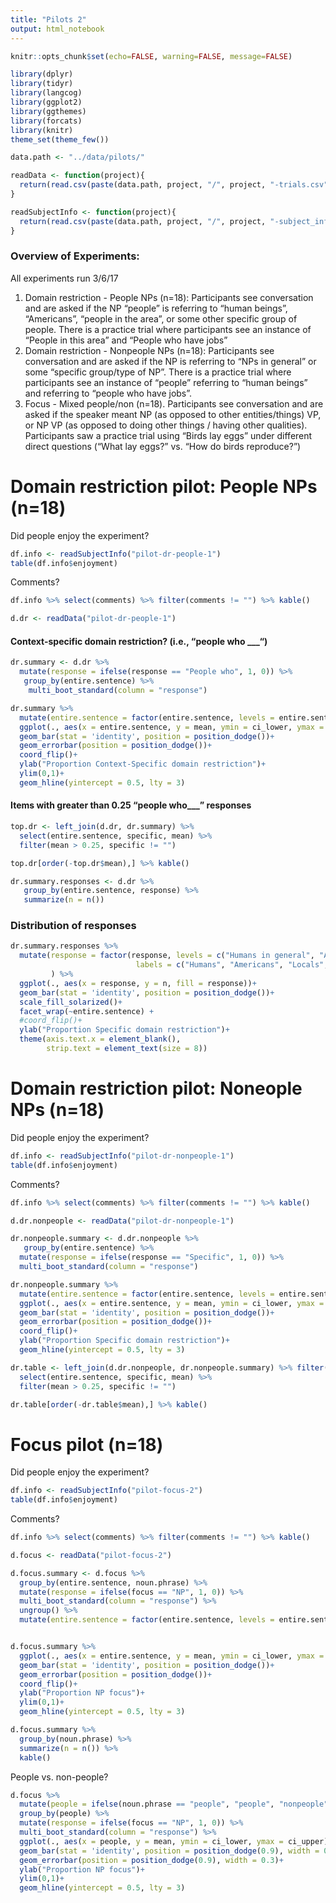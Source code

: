 ```yaml
---
title: "Pilots 2"
output: html_notebook
---
```



```r
knitr::opts_chunk$set(echo=FALSE, warning=FALSE, message=FALSE)
```


```r
library(dplyr)
library(tidyr)
library(langcog)
library(ggplot2)
library(ggthemes)
library(forcats)
library(knitr)
theme_set(theme_few())

data.path <- "../data/pilots/"

readData <- function(project){
  return(read.csv(paste(data.path, project, "/", project, "-trials.csv", sep = "")))
}

readSubjectInfo <- function(project){
  return(read.csv(paste(data.path, project, "/", project, "-subject_information.csv", sep = "")))
}
```

### Overview of Experiments:

All experiments run 3/6/17

1. Domain restriction - People NPs (n=18): Participants see conversation and are asked if the NP "people" is referring to "human beings", "Americans", "people in the area", or some other specific group of people. There is a practice trial where participants see an instance of "People in this area" and "People who have jobs"
2. Domain restriction - Nonpeople NPs (n=18): Participants see conversation and are asked if the NP is referring to "NPs in general" or some "specific group/type of NP". There is a practice trial where participants see an instance of "people" referring to "human beings" and referring to "people who have jobs".
3. Focus - Mixed people/non (n=18). Participants see conversation and are asked if the speaker meant NP (as opposed to other entities/things) VP, or NP VP (as opposed to doing other things / having other qualities). Participants saw a practice trial using "Birds lay eggs" under different direct questions ("What lay eggs?" vs. "How do birds reproduce?")


# Domain restriction pilot: People NPs (n=18)

Did people enjoy the experiment?

```r
df.info <- readSubjectInfo("pilot-dr-people-1")
table(df.info$enjoyment)
```
Comments?

```r
df.info %>% select(comments) %>% filter(comments != "") %>% kable()
```


```r
d.dr <- readData("pilot-dr-people-1")
```


#### Context-specific domain restriction? (i.e., "people who ___")

```r
dr.summary <- d.dr %>%
  mutate(response = ifelse(response == "People who", 1, 0)) %>%
   group_by(entire.sentence) %>% 
    multi_boot_standard(column = "response")
```

```r
dr.summary %>%
  mutate(entire.sentence = factor(entire.sentence, levels = entire.sentence[order(mean)])) %>% 
  ggplot(., aes(x = entire.sentence, y = mean, ymin = ci_lower, ymax = ci_upper))+
  geom_bar(stat = 'identity', position = position_dodge())+
  geom_errorbar(position = position_dodge())+
  coord_flip()+
  ylab("Proportion Context-Specific domain restriction")+
  ylim(0,1)+
  geom_hline(yintercept = 0.5, lty = 3)
```

#### Items with greater than 0.25 "people who___" responses

```r
top.dr <- left_join(d.dr, dr.summary) %>% 
  select(entire.sentence, specific, mean) %>%
  filter(mean > 0.25, specific != "")

top.dr[order(-top.dr$mean),] %>% kable()
```


```r
dr.summary.responses <- d.dr %>%
   group_by(entire.sentence, response) %>%
   summarize(n = n())
```


### Distribution of responses

```r
dr.summary.responses %>%
  mutate(response = factor(response, levels = c("Humans in general", "Americans", "People in the area", "People who"),
                            labels = c("Humans", "Americans", "Locals", "adhoc"))
         ) %>% 
  ggplot(., aes(x = response, y = n, fill = response))+
  geom_bar(stat = 'identity', position = position_dodge())+
  scale_fill_solarized()+
  facet_wrap(~entire.sentence) + 
  #coord_flip()+
  ylab("Proportion Specific domain restriction")+
  theme(axis.text.x = element_blank(),
        strip.text = element_text(size = 8))
```



# Domain restriction pilot: Noneople NPs (n=18)

Did people enjoy the experiment?

```r
df.info <- readSubjectInfo("pilot-dr-nonpeople-1")
table(df.info$enjoyment)
```
Comments?

```r
df.info %>% select(comments) %>% filter(comments != "") %>% kable()
```


```r
d.dr.nonpeople <- readData("pilot-dr-nonpeople-1")
```



```r
dr.nonpeople.summary <- d.dr.nonpeople %>%
   group_by(entire.sentence) %>%
  mutate(response = ifelse(response == "Specific", 1, 0)) %>%
  multi_boot_standard(column = "response")
```

```r
dr.nonpeople.summary %>%
  mutate(entire.sentence = factor(entire.sentence, levels = entire.sentence[order(mean)])) %>% 
  ggplot(., aes(x = entire.sentence, y = mean, ymin = ci_lower, ymax = ci_upper))+
  geom_bar(stat = 'identity', position = position_dodge())+
  geom_errorbar(position = position_dodge())+
  coord_flip()+
  ylab("Proportion Specific domain restriction")+
  geom_hline(yintercept = 0.5, lty = 3)
```

```r
dr.table <- left_join(d.dr.nonpeople, dr.nonpeople.summary) %>% filter(response == "Specific") %>%
  select(entire.sentence, specific, mean) %>%
  filter(mean > 0.25, specific != "")

dr.table[order(-dr.table$mean),] %>% kable()

```

# Focus pilot (n=18)

Did people enjoy the experiment?

```r
df.info <- readSubjectInfo("pilot-focus-2")
table(df.info$enjoyment)
```
Comments?

```r
df.info %>% select(comments) %>% filter(comments != "") %>% kable()
```


```r
d.focus <- readData("pilot-focus-2")
```

```r
d.focus.summary <- d.focus %>%
  group_by(entire.sentence, noun.phrase) %>%
  mutate(response = ifelse(focus == "NP", 1, 0)) %>%
  multi_boot_standard(column = "response") %>%
  ungroup() %>%
  mutate(entire.sentence = factor(entire.sentence, levels = entire.sentence[order(mean)]))


d.focus.summary %>%
  ggplot(., aes(x = entire.sentence, y = mean, ymin = ci_lower, ymax = ci_upper))+
  geom_bar(stat = 'identity', position = position_dodge())+
  geom_errorbar(position = position_dodge())+
  coord_flip()+
  ylab("Proportion NP focus")+
  ylim(0,1)+
  geom_hline(yintercept = 0.5, lty = 3)
```

```r
d.focus.summary %>%
  group_by(noun.phrase) %>%
  summarize(n = n()) %>%
  kable()
```

People vs. non-people?

```r
d.focus %>%
  mutate(people = ifelse(noun.phrase == "people", "people", "nonpeople")) %>%
  group_by(people) %>%
  mutate(response = ifelse(focus == "NP", 1, 0)) %>%
  multi_boot_standard(column = "response") %>%
  ggplot(., aes(x = people, y = mean, ymin = ci_lower, ymax = ci_upper))+
  geom_bar(stat = 'identity', position = position_dodge(0.9), width = 0.9)+
  geom_errorbar(position = position_dodge(0.9), width = 0.3)+
  ylab("Proportion NP focus")+
  ylim(0,1)+
  geom_hline(yintercept = 0.5, lty = 3)
```

